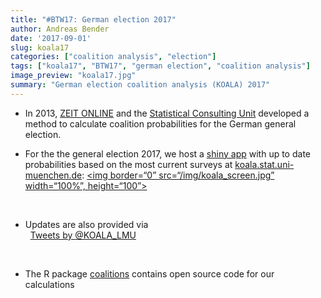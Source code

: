 ```yaml
---
title: "#BTW17: German election 2017"
author: Andreas Bender
date: '2017-09-01'
slug: koala17
categories: ["coalition analysis", "election"]
tags: ["koala17", "BTW17", "german election", "coalition analysis"]
image_preview: "koala17.jpg"
summary: "German election coalition analysis (KOALA) 2017"
---
```



- In 2013, [ZEIT ONLINE](http://www.zeit.de/serie/wahlistik) and the [Statistical Consulting Unit](http://www.stablab.stat.uni-muenchen.de/index.html) developed
a method to calculate coalition probabilities for the German general election.

- For the the general election 2017, we host a
[shiny app](https://shiny.rstudio.com/) with up to date probabilities based on
the most current surveys at
[koala.stat.uni-muenchen.de](http://koala.stat.uni-muenchen.de):
<a href="http://koala.stat.uni-muenchen.de">
<img border="0" src="/img/koala_screen.jpg" width="100%", height="100">
</a>

&nbsp;
&nbsp;

- Updates are also provided via </br>&nbsp;
<a class="twitter-timeline tw-align-center"
  href="https://twitter.com/KOALA_LMU"
  data-width="300"
  data-height="300"
  data-tweet-limit="1">Tweets by @KOALA_LMU</a> <script async src="//platform.twitter.com/widgets.js" charset="utf-8"></script>


&nbsp;
&nbsp;

- The R package [coalitions](https://adibender.github.io/coalitions/) contains
open source code for our calculations

